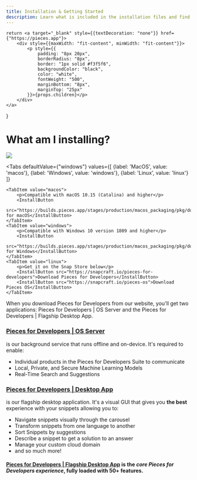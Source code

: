 ```yaml
---
title: Installation & Getting Started
description: Learn what is included in the installation files and find the right set of instructions for your operating system.
---
```


    return <a target="_blank" style={{textDecoration: "none"}} href={"https://pieces.app"}>
        <div style={{maxWidth: "fit-content", minWidth: "fit-content"}}>
            <p style={{
                padding: "8px 20px",
                borderRadius: "8px",
                border: "1px solid #f3f5f6",
                backgroundColor: "black",
                color: "white",
                fontWeight: "500",
                marginBottom: "8px",
                marginTop: "25px"
            }}>{props.children}</p>
        </div>
    </a>
}

<link rel="canonical" href="https://docs.pieces.app/installation-getting-started/what-am-i-installing" />

# What am I installing?

![](/assets/what_am_installing.png)

<Tabs
    defaultValue={"windows"}
    values={[
        {label: 'MacOS', value: 'macos'},
        {label: 'Windows', value: 'windows'},
        {label: 'Linux', value: 'linux'}
    ]}
>
    <TabItem value="macos">
        <p>Compatible with macOS 10.15 (Catalina) and higher</p>
        <InstallButton
            src="https://builds.pieces.app/stages/production/macos_packaging/pkg/download">Download for macOS</InstallButton>
    </TabItem>
    <TabItem value="windows">
        <p>Compatible with Windows 10 version 1809 and higher</p>
        <InstallButton
            src="https://builds.pieces.app/stages/production/macos_packaging/pkg/download">Download for Windows</InstallButton>
    </TabItem>
    <TabItem value="linux">
        <p>Get it on the Snap Store below</p>
        <InstallButton src="https://snapcraft.io/pieces-for-developers">Download Pieces for Developers</InstallButton>
        <InstallButton src="https://snapcraft.io/pieces-os">Download Pieces OS</InstallButton>
    </TabItem>
</Tabs>


When you download Pieces for Developers from our website, you'll get two applications: Pieces for Developers | OS Server and the Pieces for Developers | Flagship Desktop App. 

### <a target="_blank" href="{{ links.website.pfd_desktop_install }}">Pieces for Developers | OS Server</a>

is our background service that runs offline and on-device. It's required to enable:
- Individual products in the Pieces for Developers Suite to communicate
- Local, Private, and Secure Machine Learning Models
- Real-Time Search and Suggestions

### <a target="_blank" href="{{ links.website.pfd_desktop_install }}">Pieces for Developers | Desktop App</a>

is our flagship desktop application. It's a visual GUI that gives you **the best** experience with your snippets allowing you to:
- Navigate snippets visually through the carousel
- Transform snippets from one language to another
- Sort Snippets by suggestions
- Describe a snippet to get a solution to an answer
- Manage your custom cloud domain
- and so much more!

#### <a target="_blank" href="{{ links.website.pfd_desktop_install }}">Pieces for Developers | Flagship Desktop App</a> is the _core Pieces for Developers experience_, fully loaded with 50+ features.